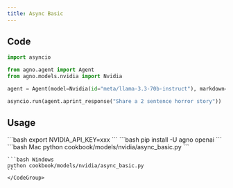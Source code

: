 ```yaml
---
title: Async Basic
---
```


## Code

```python cookbook/models/nvidia/async_basic.py
import asyncio

from agno.agent import Agent
from agno.models.nvidia import Nvidia

agent = Agent(model=Nvidia(id="meta/llama-3.3-70b-instruct"), markdown=True)

asyncio.run(agent.aprint_response("Share a 2 sentence horror story"))

```

## Usage

<Steps>
  <Snippet file="create-venv-step.mdx" />

  <Step title="Set your API key">
    ```bash
    export NVIDIA_API_KEY=xxx
    ```
  </Step>

  <Step title="Install libraries">
    ```bash
    pip install -U agno openai
    ```
  </Step>

  <Step title="Run Agent">
    <CodeGroup>
    ```bash Mac
    python cookbook/models/nvidia/async_basic.py
    ```

    ```bash Windows
    python cookbook/models/nvidia/async_basic.py
    ```
    </CodeGroup>
  </Step>
</Steps>
